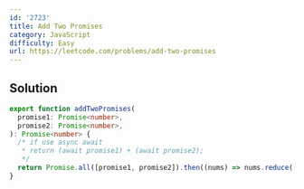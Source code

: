 ```yaml
---
id: '2723'
title: Add Two Promises
category: JavaScript
difficulty: Easy
url: https://leetcode.com/problems/add-two-promises
---
```


## Solution

```typescript showLineNumbers
export function addTwoPromises(
  promise1: Promise<number>,
  promise2: Promise<number>,
): Promise<number> {
  /* if use async await
   * return (await promise1) + (await promise2);
   */
  return Promise.all([promise1, promise2]).then((nums) => nums.reduce((a, b) => a + b, 0));
}
```
